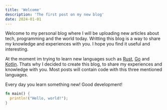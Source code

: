 ```yaml
---
title: 'Welcome'
description: 'The first post on my new blog'
date: 2024-01-01
---
```


Welcome to my personal blog where I will be uploading new articles about tech, programming and the world today.
Writting this blog is a way to share my knowledge and experiences with you. I hope you find it useful and interesting.

At the moment im trying to learn new languages such as [Rust](https://www.rust-lang.org/), [Go](https://golang.org/) and [Kotlin](https://kotlinlang.org/).
Thats why I decided to create this blog, to share my experiences and knowledge with you. Most posts will contain code with this three mentioned languages.

Every day you learn something new! Good development!

```rust title='welcome.rs'
fn main() {
  println!("Hello, world!");
}
```
